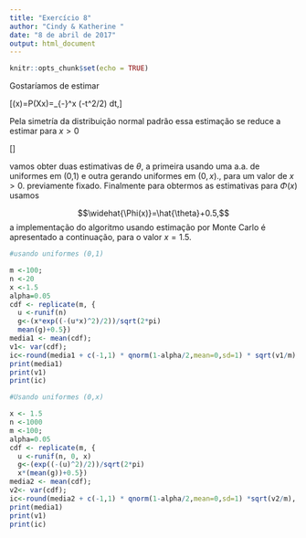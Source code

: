 ---
title: "Exercício 8"
author: "Cindy & Katherine "
date: "8 de abril de 2017"
output: html_document
---

```{r setup, include=FALSE}
knitr::opts_chunk$set(echo = TRUE)
```

Gostaríamos de estimar 

\[\Phi(x)=P(X\leq x)=\int_{-\infty}^x \dfrac{1}{\sqrt{2\pi}}\exp(-t^2/2) dt,\]

Pela simetría da distribuição normal padrão essa estimação se reduce a estimar para $x>0$

\[\begin{equation} 
\theta=\int_0^x \dfrac{1}{\sqrt{2\pi}}\exp(-t^2/2) dt,
\end{equation}\]

vamos obter duas estimativas de $\theta$,  a primeira usando uma a.a. de uniformes em (0,1) e outra gerando uniformes em $(0,x).$, para um valor de $x>0.$ previamente fixado. Finalmente para obtermos as estimativas para $\Phi(x)$ usamos

$$\widehat{\Phi(x)}=\hat{\theta}+0.5,$$
a implementação do algoritmo usando estimação por Monte Carlo é apresentado a continuação, para o valor $x=1.5$. 



```{r}
#usando uniformes (0,1)

m <-100;
n <-20
x <-1.5
alpha=0.05
cdf <- replicate(m, {
  u <-runif(n)
  g<-(x*exp((-(u*x)^2)/2))/sqrt(2*pi)
  mean(g)+0.5})
media1 <- mean(cdf);
v1<- var(cdf);
ic<-round(media1 + c(-1,1) * qnorm(1-alpha/2,mean=0,sd=1) * sqrt(v1/m), 4)
print(media1)
print(v1)
print(ic)


```


```{r}
#Usando uniformes (0,x)

x <- 1.5
n <-1000
m <-100;
alpha=0.05
cdf <- replicate(m, {
  u <-runif(n, 0, x)
  g<-(exp((-(u)^2)/2))/sqrt(2*pi)
  x*(mean(g))+0.5})
media2 <- mean(cdf);
v2<- var(cdf);
ic<-round(media2 + c(-1,1) * qnorm(1-alpha/2,mean=0,sd=1) *sqrt(v2/m), 4)
print(media1)
print(v1)
print(ic)
```




